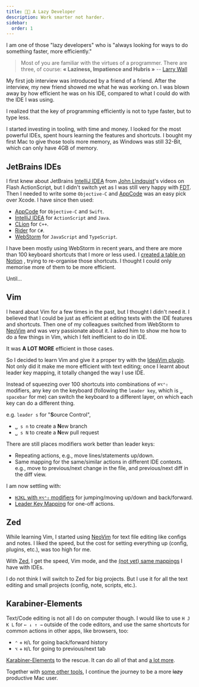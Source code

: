 ```yaml
---
title: 👨‍💻 A Lazy Developer
description: Work smarter not harder.
sidebar:
  order: 1
---
```




I am one of those "lazy developers" who is "always looking for ways to do something faster, more efficiently."

> Most of you are familiar with the virtues of a programmer. There are three, of course: **« Laziness, Impatience and Hubris »**
> -- [Larry Wall](https://www.youtube.com/watch?v=G49RUPv5-NU)

My first job interview was introduced by a friend of a friend.
After the interview, my new friend showed me what he was working on.
I was blown away by how efficient he was on his IDE,
compared to what I could do with the IDE I was using.

I realized that the key of programming efficiently is not to type faster,
but to type less.

I started investing in tooling, with time and money.
I looked for the most powerful IDEs, spent hours learning the features and shortcuts.
I bought my first Mac to give those tools more memory, as Windows was still 32-Bit,
which can only have 4GB of memory.

## JetBrains IDEs

I first knew about JetBrains [IntelliJ IDEA](https://www.jetbrains.com/idea/) from
[John Lindquist](https://johnlindquist.com/)'s videos on Flash ActionScript,
but I didn't switch yet as I was still very happy with [FDT](https://fdt.powerflasher.com/).
Then I needed to write some `Objective-C` and [AppCode](https://www.jetbrains.com/objc/)
was an easy pick over Xcode. I have since then used:

- [AppCode](https://www.jetbrains.com/objc/) for `Objective-C` and `Swift`.
- [IntelliJ IDEA](https://www.jetbrains.com/idea/) for `ActionScript` and `Java`.
- [CLion](https://www.jetbrains.com/clion/) for `C++`.
- [Rider](https://www.jetbrains.com/rider/) for `C#`.
- [WebStorm](https://www.jetbrains.com/webstorm/) for `JavaScript` and `TypeScript`.

I have been mostly using WebStorm in recent years, and there are more than 100 keyboard
shortcuts that I more or less used. I [created a table on Notion](https://responsible-eggnog-a31.notion.site/dcee0e26c53d47a5a4e7d44bc7a7c8aa?v=787386ed8d01423d9cfb6cd97b4ab000) ,
trying to re-organise those shortcuts. I thought I could only memorise more of
them to be more efficient.

Until...

## Vim

I heard about Vim for a few times in the past, but I thought I didn't need it.
I believed that I could be just as efficient at editing texts with the
IDE features and shortcuts. Then one of my colleagues switched from WebStorm to
[NeoVim](https://neovim.io/) and was very passionate about it. I asked him to show
me how to do a few things in Vim, which I felt inefficient to do in IDE.

It was **A LOT MORE** efficient in those cases.

So I decided to learn Vim and give it a proper try with the
[IdeaVim plugin](https://github.com/JetBrains/ideavim).
Not only did it make me more efficient with text editing;
once I learnt about leader key mapping, it totally changed the way I use IDE.

Instead of squeezing over 100 shortcuts into combinations of `⌘⌥⌃⇧` modifiers,
any key on the keyboard (following the `leader key`, which is `␣ spacebar` for me)
can switch the keyboard to a different layer,
on which each key can do a different thing.

e.g. `leader s` for "**S**ource Control",

- `␣ s n` to create a **N**ew branch
- `␣ s N` to create a **N**ew pull request

There are still places modifiers work better than leader keys:

- Repeating actions, e.g., move lines/statements up/down.
- Same mapping for the same/similar actions in different IDE contexts.
  e.g., move to previous/next change in the file, and previous/next diff in the diff view.

I am now settling with:

- [`HJKL` with `⌘⌥⌃⇧` modifiers](https://github.com/evan-liu/dotfiles?tab=readme-ov-file#h-j-k-l-with-modifiers) for jumping/moving up/down and back/forward.
- [Leader Key Mapping](https://github.com/evan-liu/dotfiles?tab=readme-ov-file#leader-key-mapping) for one-off actions.

## Zed

While learning Vim, I started using [NeoVim](https://neovim.io/) for text file
editing like configs and notes. I liked the speed, but the cost for setting
everything up (config, plugins, etc.), was too high for me.

With [Zed](https://zed.dev/), I get the speed, Vim mode, and the
[(not yet) same mappings](https://github.com/evan-liu/dotfiles?tab=readme-ov-file#dotfiles)
I have with IDEs.

I do not think I will switch to Zed for big projects. But I use it for
all the text editing and small projects (config, note, scripts, etc.).

## Karabiner-Elements

Text/Code editing is not all I do on computer though.
I would like to use `H J K L` for `← ↓ ↑ →` outside of the code editors,
and use the same shortcuts for common actions in other apps, like browsers, too:

- `⌃` + `H`/`L` for going back/forward history
- `⌥` + `H`/`L` for going to previous/next tab

[Karabiner-Elements](https://karabiner-elements.pqrs.org/) to the rescue.
It can do all of that and [a lot more](https://github.com/evan-liu/karabiner-config/blob/main/karabiner-config.ts).

Together with [some other tools](/productivity/mac/homebrew/),
I continue the journey to be a more ~~lazy~~ productive Mac user.

